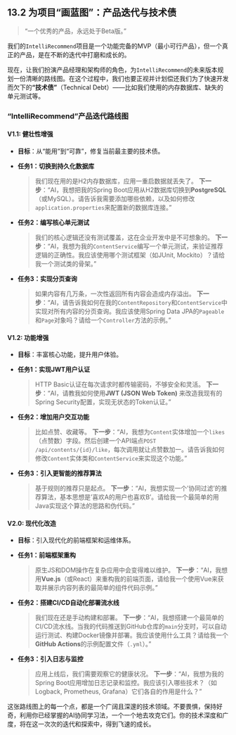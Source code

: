 ## 13.2 为项目“画蓝图”：产品迭代与技术债 {#sec-career-roadmap}

> “一个优秀的产品，永远处于Beta版。”

我们的`IntelliRecommend`项目是一个功能完备的MVP（最小可行产品），但一个真正的产品，是在不断的迭代中打磨和成长的。

现在，让我们扮演产品经理和架构师的角色，为`IntelliRecommend`的未来版本规划一份清晰的路线图。在这个过程中，我们也要正视并计划偿还我们为了快速开发而欠下的**“技术债”**（Technical Debt）——比如我们使用的内存数据库、缺失的单元测试等。

### “IntelliRecommend”产品迭代路线图

#### V1.1: 健壮性增强

*   **目标**：从“能用”到“可靠”，修复当前最主要的技术债。
*   **任务1：切换到持久化数据库**

    > 我们现在用的是H2内存数据库，应用一重启数据就丢失了。
    > **下一步**：“AI，我想把我的Spring Boot应用从H2数据库切换到**PostgreSQL**（或MySQL）。请告诉我需要添加哪些依赖，以及如何修改`application.properties`来配置新的数据库连接。”
*   **任务2：编写核心单元测试**

    > 我们的核心逻辑还没有测试覆盖，这在企业开发中是不可想象的。
    > **下一步**：“AI，我想为我的`ContentService`编写一个单元测试，来验证推荐逻辑的正确性。我应该使用哪个测试框架（如JUnit, Mockito）？请给我一个测试类的骨架。”
*   **任务3：实现分页查询**

    > 如果内容有几万条，一次性返回所有内容会造成内存溢出。
    > **下一步**：“AI，请告诉我如何在我的`ContentRepository`和`ContentService`中实现对所有内容的分页查询。我应该使用Spring Data JPA的`Pageable`和`Page`对象吗？请给一个`Controller`方法的示例。”

#### V1.2: 功能增强
*   **目标**：丰富核心功能，提升用户体验。
*   **任务1：实现JWT用户认证**

    > HTTP Basic认证在每次请求时都传输密码，不够安全和灵活。
    > **下一步**：“AI，请教我如何使用**JWT (JSON Web Token)** 来改造我现有的Spring Security配置，实现无状态的Token认证。”
*   **任务2：增加用户交互功能**

    > 比如点赞、收藏等。
    > **下一步**：“AI，我想为`Content`实体增加一个`likes`（点赞数）字段。然后创建一个API端点`POST /api/contents/{id}/like`，每次调用就让点赞数加一。请告诉我如何修改`Content`实体类和`ContentService`来实现这个功能。”
*   **任务3：引入更智能的推荐算法**

    > 基于规则的推荐只是起点。
    > **下一步**：“AI，我想实现一个'协同过滤'的推荐算法，基本思想是'喜欢A的用户也喜欢B'。请给我一个最简单的用Java实现这个算法的思路和伪代码。”

#### V2.0: 现代化改造
*   **目标**：引入现代化的前端框架和运维体系。
*   **任务1：前端框架重构**

    > 原生JS和DOM操作在复杂应用中会变得难以维护。
    > **下一步**：“AI，我想用**Vue.js**（或React）来重构我的前端页面，请给我一个使用Vue来获取并展示内容列表的最简单的组件代码示例。”
*   **任务2：搭建CI/CD自动化部署流水线**

    > 我们现在还是手动构建和部署。
    > **下一步**：“AI，我想搭建一个最简单的CI/CD流水线。当我的代码推送到GitHub仓库的`main`分支时，可以自动运行测试、构建Docker镜像并部署。我应该使用什么工具？请给我一个**GitHub Actions**的示例配置文件（`.yml`）。”
*   **任务3：引入日志与监控**

    > 应用上线后，我们需要观察它的健康状况。
    > **下一步**：“AI，我想为我的Spring Boot应用增加日志记录和监控。我应该引入哪些技术？（如Logback, Prometheus, Grafana）它们各自的作用是什么？”

这张路线图上的每一个点，都是一个广阔且深邃的技术领域。不要畏惧，保持好奇，利用你已经掌握的AI协同学习法，一个一个地去攻克它们。你的技术深度和广度，将在这一次次的迭代和探索中，得到飞速的成长。 